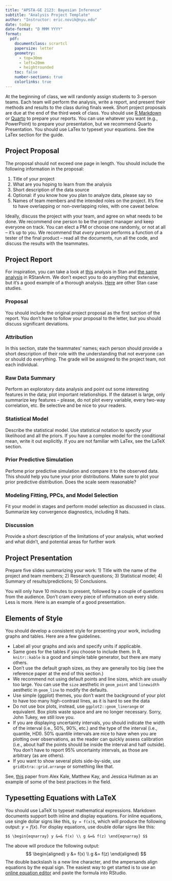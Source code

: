 ```yaml
---
title: "APSTA-GE 2123: Bayesian Inference"
subtitle: "Analysis Project Template"
author: "Instructor: eric.novik@nyu.edu"
date: today
date-format: "D MMM YYYY"
format:
  pdf:
    documentclass: scrartcl
    papersize: letter
    geometry:
      - top=30mm
      - left=20mm
      - heightrounded
    toc: false
    number-sections: true
    colorlinks: true
---
```


At the beginning of class, we will randomly assign students to 3-person teams. Each team will perform the analysis, write a report, and present their methods and results to the class during finals week. Short project proposals are due at the end of the third week of class. You should use [R Markdown](https://rmarkdown.rstudio.com/) or [Quarto](https://quarto.org/) to prepare your reports. You can use whatever you want (e.g., PowerPoint) to prepare your presentation, but we recommend Quarto Presentation. You should use LaTex to typeset your equations. See the LaTex section for the guide.

## Project Proposal

The proposal should not exceed one page in length. You should include the following information in the proposal:

1.  Title of your project
2.  What are you hoping to learn from the analysis
3.  Short description of the data source
4.  Optional: if you know how you plan to analyze data, please say so
5.  Names of team members and the intended roles on the project. It's fine to have overlapping or non-overlapping roles, with one caveat below.

Ideally, discuss the project with your team, and agree on what needs to be done. We recommend one person to be the project manager and keep everyone on track. You can elect a PM or choose one randomly, or not at all -- it's up to you. We recommend that *every person* performs a function of a tester of the final product -- read all the documents, run all the code, and discuss the results with the teammates.

## Project Report

For inspiration, you can take a look at [this](https://mc-stan.org/users/documentation/case-studies/pool-binary-trials.html) analysis in Stan and [the same analysis](https://mc-stan.org/users/documentation/case-studies/pool-binary-trials-rstanarm.html) in RStanArm. We don't expect you to do anything that extensive, but it's a good example of a thorough analysis. [Here](https://mc-stan.org/users/documentation/case-studies) are other Stan case studies.

### Proposal

You should include the original project proposal as the first section of the report. You don't have to follow your proposal to the letter, but you should discuss significant deviations.

### Attribution

In this section, state the teammates' names; each person should provide a short description of their role with the understanding that not everyone can or should do everything. The grade will be assigned to the project team, not each individual.

### Raw Data Summary

Perform an exploratory data analysis and point out some interesting features in the data; plot important relationships. If the dataset is large, only summarize key features -- please, do not plot every variable, every two-way correlation, etc. Be selective and be nice to your readers.

### Statistical Model

Describe the statistical model. Use statistical notation to specify your likelihood and all the priors. If you have a complex model for the conditional mean, write it out explicitly. If you are not familiar with LaTex, see the LaTeX section.

### Prior Predictive Simulation

Perfome prior predictive simulation and compare it to the observed data. This should help you tune your prior distributions. Make sure to plot your prior predictive distribution. Does the scale seem reasonable?

### Modeling Fitting, PPCs, and Model Selection

Fit your model in stages and perform model selection as discussed in class. Summarize key convergence diagnostics, including R hats.

### Discussion

Provide a short description of the limitations of your analysis, what worked and what didn't, and potential areas for further work

## Project Presentation

Prepare five slides summarizing your work: 1) Title with the name of the project and team members; 2) Research questions; 3) Statistical model; 4) Summary of results/predictions; 5) Conclusions.

You will only have 10 minutes to present, followed by a couple of questions from the audience. Don't cram every piece of information on every slide. Less is more. Here is an example of a good presentation.

## Elements of Style

You should develop a consistent style for presenting your work, including graphs and tables. Here are a few guidelines.

-   Label all your graphs and axis and specify units if applicable.
-   Same goes for the tables if you choose to include them. In R, `knitr::kable` is a good and simple table generator, but there are many others.
-   Don't use the default graph sizes, as they are generally too big (see the reference paper at the end of this section.)
-   We recommend not using default points and line sizes, which are usually too large. You can use the `size` aesthetic in `geom_point` and `linewidth` aesthetic in `geom_line` to modify the defaults.
-   Use simple (ggplot) themes, you don't want the background of your plot to have too many high-contrast lines, as it is hard to see the data
-   Do not use box plots, instead, use `ggplot2::geom_linerange` or equivalent. Box plots waste space and are no longer necessary. Sorry, John Tukey, we still love you.
-   If you are displaying uncertainty intervals, you should indicate the width of the interval (i.e., 50%, 90%, etc.) and the type of the interval (i.e., quantile, HDI). 50% quantile intervals are nice to have when you are plotting over observations, as the reader can quickly assess calibration (i.e., about half the points should be inside the interval and half outside). You don't have to report 95% uncertainty intervals, as those are arbitrary (as are others).
-   If you want to show several plots side-by-side, use `gridExtra::grid.arrange` or something like that.

See, [this](https://www.mjskay.com/papers/infovis2020-uncertainty-decision-making.pdf) paper from Alex Kale, Matthew Kay, and Jessica Hullman as an example of some of the best practices in the field.

## Typesetting Equations with LaTeX

You should use LaTeX to typeset mathematical expressions. Markdown documents support both inline and display equations. For inline equations, use single dollar signs like this, `$y = f(x)$`, which will produce the following output: $y = f(x)$. For display equations, use double dollar signs like this:

`$$ \begin{eqnarray} y &=& f(x) \\ g &=& f(z) \end{eqnarray} $$`

The above will produce the following output: $$
\begin{aligned}
y &= f(x) \\
g &= f(z)
\end{aligned}
$$ The double backslash is a new line character, and the ampersands align equations by the equal sign. The easiest way to get started is to use an [online equation editor](https://latexeditor.lagrida.com/) and paste the formula into RStudio.
